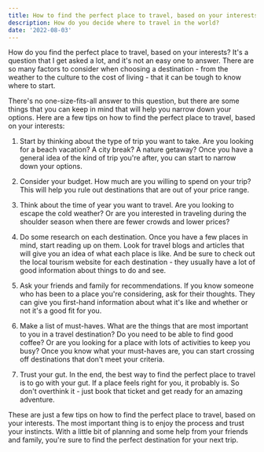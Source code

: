 ```yaml
---
title: How to find the perfect place to travel, based on your interests
description: How do you decide where to travel in the world?
date: '2022-08-03'
---
```

How do you find the perfect place to travel, based on your interests? It's a question that I get asked a lot, and it's not an easy one to answer. There are so many factors to consider when choosing a destination - from the weather to the culture to the cost of living - that it can be tough to know where to start.


There's no one-size-fits-all answer to this question, but there are some things that you can keep in mind that will help you narrow down your options. Here are a few tips on how to find the perfect place to travel, based on your interests:


1. Start by thinking about the type of trip you want to take. Are you looking for a beach vacation? A city break? A nature getaway? Once you have a general idea of the kind of trip you're after, you can start to narrow down your options.


2. Consider your budget. How much are you willing to spend on your trip? This will help you rule out destinations that are out of your price range.


3. Think about the time of year you want to travel. Are you looking to escape the cold weather? Or are you interested in traveling during the shoulder season when there are fewer crowds and lower prices?


4. Do some research on each destination. Once you have a few places in mind, start reading up on them. Look for travel blogs and articles that will give you an idea of what each place is like. And be sure to check out the local tourism website for each destination - they usually have a lot of good information about things to do and see.


5. Ask your friends and family for recommendations. If you know someone who has been to a place you're considering, ask for their thoughts. They can give you first-hand information about what it's like and whether or not it's a good fit for you.


6. Make a list of must-haves. What are the things that are most important to you in a travel destination? Do you need to be able to find good coffee? Or are you looking for a place with lots of activities to keep you busy? Once you know what your must-haves are, you can start crossing off destinations that don't meet your criteria.


7. Trust your gut. In the end, the best way to find the perfect place to travel is to go with your gut. If a place feels right for you, it probably is. So don't overthink it - just book that ticket and get ready for an amazing adventure.


These are just a few tips on how to find the perfect place to travel, based on your interests. The most important thing is to enjoy the process and trust your instincts. With a little bit of planning and some help from your friends and family, you're sure to find the perfect destination for your next trip.
